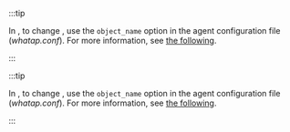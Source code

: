 <Xclude product="mssql,tibero,altibase">

:::tip

In <Cmdname sid="instance_list" className="uitext" />, to change <Cmdname sid="server_name" className="uitext" />, use the `object_name` option in the agent configuration file (*whatap.conf*). For more information, see [the following](agent-dbx-settings#naming).

:::

</Xclude>

<InDoc product="mssql,tibero,altibase">

:::tip

In <Cmdname sid="instance_list" className="uitext" />, to change <Cmdname sid="server_name" className="uitext" />, use the `object_name` option in the agent configuration file (*whatap.conf*). For more information, see [the following](agent-naming).

:::

</InDoc>
